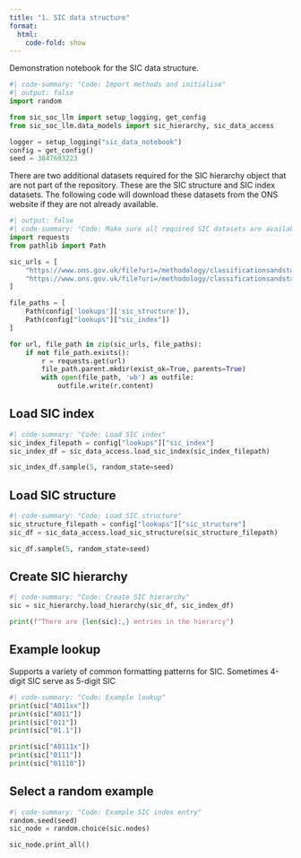 ```yaml
---
title: "1. SIC data structure"
format:
  html:
    code-fold: show
---
```


Demonstration notebook for the SIC data structure.

```python
#| code-summary: "Code: Import methods and initialise"
#| output: false
import random

from sic_soc_llm import setup_logging, get_config
from sic_soc_llm.data_models import sic_hierarchy, sic_data_access

logger = setup_logging("sic_data_notebook")
config = get_config()
seed = 3847693223
```

There are two additional datasets required for the SIC hierarchy object that are not part of the repository. These are the SIC structure and SIC index datasets. The following code will download these datasets from the ONS website if they are not already available.

```python
#| output: false
#| code-summary: "Code: Make sure all required SIC datasets are available"
import requests
from pathlib import Path

sic_urls = [
    "https://www.ons.gov.uk/file?uri=/methodology/classificationsandstandards/ukstandardindustrialclassificationofeconomicactivities/uksic2007/publisheduksicsummaryofstructureworksheet.xlsx",
    "https://www.ons.gov.uk/file?uri=/methodology/classificationsandstandards/ukstandardindustrialclassificationofeconomicactivities/uksic2007/uksic2007indexeswithaddendumdecember2022.xlsx"
]

file_paths = [
    Path(config['lookups']['sic_structure']),
    Path(config["lookups"]["sic_index"])
]

for url, file_path in zip(sic_urls, file_paths):
    if not file_path.exists():
        r = requests.get(url)
        file_path.parent.mkdir(exist_ok=True, parents=True)
        with open(file_path, 'wb') as outfile:
            outfile.write(r.content)
```

## Load SIC index

```python
#| code-summary: "Code: Load SIC index"
sic_index_filepath = config["lookups"]["sic_index"]
sic_index_df = sic_data_access.load_sic_index(sic_index_filepath)

sic_index_df.sample(5, random_state=seed)

```

## Load SIC structure

```python
#| code-summary: "Code: Load SIC structure"
sic_structure_filepath = config["lookups"]["sic_structure"]
sic_df = sic_data_access.load_sic_structure(sic_structure_filepath)

sic_df.sample(5, random_state=seed)
```

## Create SIC hierarchy

```python
#| code-summary: "Code: Create SIC hierarchy"
sic = sic_hierarchy.load_hierarchy(sic_df, sic_index_df)

print(f"There are {len(sic):,} entries in the hierarcy")
```

## Example lookup

Supports a variety of common formatting patterns for SIC.
Sometimes 4-digit SIC serve as 5-digit SIC
```python
#| code-summary: "Code: Example lookup"
print(sic["A011xx"])
print(sic["A011"])
print(sic["011"])
print(sic["01.1"])

print(sic["A0111x"])
print(sic["0111"])
print(sic["01110"])
```

## Select a random example

```python
#| code-summary: "Code: Example SIC index entry"
random.seed(seed)
sic_node = random.choice(sic.nodes)

sic_node.print_all()
```
